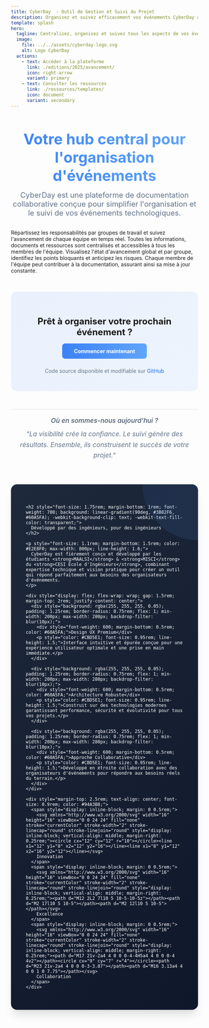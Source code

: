 ```yaml
---
title: CyberDay  - Outil de Gestion et Suivi du Projet
description: Organisez et suivez efficacement vos événements CyberDay avec notre plateforme de documentation collaborative.
template: splash
hero:
  tagline: Centralisez, organisez et suivez tous les aspects de vos événements en un seul endroit
  image:
    file: ../../assets/cyberday-logo.svg
    alt: Logo CyberDay
  actions:
    - text: Accéder à la plateforme
      link: ./editions/2025/avancement/
      icon: right-arrow
      variant: primary
    - text: Consulter les ressources
      link: ./ressources/templates/
      icon: document
      variant: secondary
---
```



<div style="text-align: center; margin: 2rem 0;">
  <h2 style="font-size: 2.5rem; margin-bottom: 1rem; background: linear-gradient(90deg, #3B82F6, #60A5FA); -webkit-background-clip: text; -webkit-text-fill-color: transparent;">Votre hub central pour l'organisation d'événements</h2>
  <p style="font-size: 1.25rem; max-width: 800px; margin: 0 auto; color: #64748B;">
    CyberDay est une plateforme de documentation collaborative conçue pour simplifier l'organisation et le suivi de vos événements technologiques.
  </p>
</div>

<CardGrid stagger>
  <Card title="Organisation structurée" icon="list-format">
    Répartissez les responsabilités par groupes de travail et suivez l'avancement de chaque équipe en temps réel.
  </Card>
  <Card title="Centralisation des informations" icon="document">
    Toutes les informations, documents et ressources sont centralisés et accessibles à tous les membres de l'équipe.
  </Card>
  <Card title="Suivi d'avancement" icon="chart">
    Visualisez l'état d'avancement global et par groupe, identifiez les points bloquants et anticipez les risques.
  </Card>
  <Card title="Documentation collaborative" icon="pencil">
    Chaque membre de l'équipe peut contribuer à la documentation, assurant ainsi sa mise à jour constante.
  </Card>
</CardGrid>

<div style="text-align: center; margin: 3rem 0 1rem; padding: 2rem; background: linear-gradient(135deg, rgba(59, 130, 246, 0.1), rgba(96, 165, 250, 0.1)); border-radius: 1rem;">
  <h3 style="margin-bottom: 1rem; font-size: 1.5rem;">Prêt à organiser votre prochain événement ?</h3>
  <a href="./editions/2025/avancement/" style="display: inline-block; background: linear-gradient(90deg, #3B82F6, #60A5FA); color: white; padding: 0.75rem 2rem; border-radius: 0.5rem; text-decoration: none; font-weight: bold; transition: all 0.3s ease;">Commencer maintenant</a>
  <p style="margin-top: 1.5rem; font-size: 0.875rem; color: #64748B;">
    Code source disponible et modifiable sur <a href="https://github.com/maalsi-l18/CyberDay" style="color: #3B82F6; text-decoration: none; font-weight: 500;">GitHub</a>
  </p>
</div>

<div style="text-align: center; margin: 3rem 0 1rem; padding: 1rem; border-top: 1px solid rgba(100, 116, 139, 0.2);">
  <p style="font-style: italic; color: #64748B; font-size: 1.1rem; max-width: 800px; margin: 0 auto 2rem; line-height: 1.6;">
    <span style="display: block; margin-bottom: 0.5rem; font-weight: 500; color: #475569;">Où en sommes-nous aujourd'hui ?</span>
    "La visibilité crée la confiance. Le suivi génère des résultats. Ensemble, ils construisent le succès de votre projet."
  </p>
</div>

<div style="background: linear-gradient(135deg, #1E293B, #0F172A); color: white; border-radius: 1rem; overflow: hidden; margin: 0 auto 3rem; max-width: 1000px; box-shadow: 0 20px 25px -5px rgba(0, 0, 0, 0.1), 0 10px 10px -5px rgba(0, 0, 0, 0.04);">
  <div style="padding: 2.5rem; position: relative;">
    <div style="position: absolute; top: 0; right: 0; width: 150px; height: 150px; background: linear-gradient(135deg, #3B82F6, #60A5FA); opacity: 0.1; border-radius: 0 0 0 100%;"></div>

    <h2 style="font-size: 1.75rem; margin-bottom: 1rem; font-weight: 700; background: linear-gradient(90deg, #3B82F6, #60A5FA); -webkit-background-clip: text; -webkit-text-fill-color: transparent;">
      Développé par des ingénieurs, pour des ingénieurs
    </h2>

    <p style="font-size: 1.1rem; margin-bottom: 1.5rem; color: #E2E8F0; max-width: 800px; line-height: 1.6;">
      CyberDay est fièrement conçu et développé par les étudiants <strong>MAALSI</strong> & <strong>MISCI</strong> du <strong>CESI École d'Ingénieurs</strong>, combinant expertise technique et vision pratique pour créer un outil qui répond parfaitement aux besoins des organisateurs d'événements.
    </p>

    <div style="display: flex; flex-wrap: wrap; gap: 1.5rem; margin-top: 2rem; justify-content: center;">
      <div style="background: rgba(255, 255, 255, 0.05); padding: 1.25rem; border-radius: 0.75rem; flex: 1; min-width: 200px; max-width: 280px; backdrop-filter: blur(10px);">
        <div style="font-weight: 600; margin-bottom: 0.5rem; color: #60A5FA;">Design UX Premium</div>
        <p style="color: #CBD5E1; font-size: 0.95rem; line-height: 1.5;">Interface intuitive et épurée conçue pour une expérience utilisateur optimale et une prise en main immédiate.</p>
      </div>

      <div style="background: rgba(255, 255, 255, 0.05); padding: 1.25rem; border-radius: 0.75rem; flex: 1; min-width: 200px; max-width: 280px; backdrop-filter: blur(10px);">
        <div style="font-weight: 600; margin-bottom: 0.5rem; color: #60A5FA;">Architecture Robuste</div>
        <p style="color: #CBD5E1; font-size: 0.95rem; line-height: 1.5;">Construit sur des technologies modernes garantissant performance, sécurité et évolutivité pour tous vos projets.</p>
      </div>

      <div style="background: rgba(255, 255, 255, 0.05); padding: 1.25rem; border-radius: 0.75rem; flex: 1; min-width: 200px; max-width: 280px; backdrop-filter: blur(10px);">
        <div style="font-weight: 600; margin-bottom: 0.5rem; color: #60A5FA;">Approche Collaborative</div>
        <p style="color: #CBD5E1; font-size: 0.95rem; line-height: 1.5;">Développé en étroite collaboration avec des organisateurs d'événements pour répondre aux besoins réels du terrain.</p>
      </div>
    </div>

    <div style="margin-top: 2.5rem; text-align: center; font-size: 0.9rem; color: #94A3B8;">
      <span style="display: inline-block; margin: 0 0.5rem;">
        <svg xmlns="http://www.w3.org/2000/svg" width="16" height="16" viewBox="0 0 24 24" fill="none" stroke="currentColor" stroke-width="2" stroke-linecap="round" stroke-linejoin="round" style="display: inline-block; vertical-align: middle; margin-right: 0.25rem;"><circle cx="12" cy="12" r="10"></circle><line x1="12" y1="8" x2="12" y2="16"></line><line x1="8" y1="12" x2="16" y2="12"></line></svg>
        Innovation
      </span>
      <span style="display: inline-block; margin: 0 0.5rem;">
        <svg xmlns="http://www.w3.org/2000/svg" width="16" height="16" viewBox="0 0 24 24" fill="none" stroke="currentColor" stroke-width="2" stroke-linecap="round" stroke-linejoin="round" style="display: inline-block; vertical-align: middle; margin-right: 0.25rem;"><path d="M12 2L2 7l10 5 10-5-10-5z"></path><path d="M2 17l10 5 10-5"></path><path d="M2 12l10 5 10-5"></path></svg>
        Excellence
      </span>
      <span style="display: inline-block; margin: 0 0.5rem;">
        <svg xmlns="http://www.w3.org/2000/svg" width="16" height="16" viewBox="0 0 24 24" fill="none" stroke="currentColor" stroke-width="2" stroke-linecap="round" stroke-linejoin="round" style="display: inline-block; vertical-align: middle; margin-right: 0.25rem;"><path d="M17 21v-2a4 4 0 0 0-4-4H5a4 4 0 0 0-4 4v2"></path><circle cx="9" cy="7" r="4"></circle><path d="M23 21v-2a4 4 0 0 0-3-3.87"></path><path d="M16 3.13a4 4 0 0 1 0 7.75"></path></svg>
        Collaboration
      </span>
    </div>
  </div>
</div>
